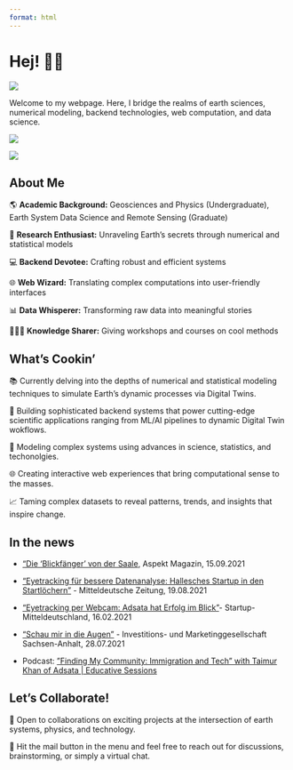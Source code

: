 ```yaml
---
format: html
---
```


# Hej! 👋🏼

<img class="cover" src="images/taimur.jpeg" />

Welcome to my webpage. Here, I bridge the realms of earth sciences, numerical modeling, backend technologies, web computation, and data science.

 <a href="https://www.linkedin.com/in/taimur-h-khan/">
    <img src="https://img.shields.io/badge/linkedin-%230077B5.svg?&style=for-the-badge&logo=linkedin&logoColor=white" />
  </a>
 
  <a href="https://github.com/thisistaimur">
    <img src="https://img.shields.io/badge/github-%23121011.svg?style=for-the-badge&logo=github&logoColor=white)" />
  </a>

## About Me

🌎 **Academic Background:** Geosciences and Physics (Undergraduate), Earth System Data Science and Remote Sensing (Graduate)

🔬 **Research Enthusiast:** Unraveling Earth's secrets through numerical and statistical models

💻 **Backend Devotee:** Crafting robust and efficient systems

🌐 **Web Wizard:** Translating complex computations into user-friendly interfaces

📊 **Data Whisperer:** Transforming raw data into meaningful stories

👨🏻‍🏫 **Knowledge Sharer:** Giving workshops and courses on cool methods

## What's Cookin'

📚 Currently delving into the depths of numerical and statistical modeling techniques to simulate Earth's dynamic processes via Digital Twins.

🔧 Building sophisticated backend systems that power cutting-edge scientific applications ranging from ML/AI pipelines to dynamic Digital Twin wokflows.

🧮 Modeling complex systems using advances in science, statistics, and techonolgies.

🌐 Creating interactive web experiences that bring computational sense to the masses.

📈 Taming complex datasets to reveal patterns, trends, and insights that inspire change.

## In the news

- ["Die 'Blickfänger' von der Saale](https://issuu.com/aspekt-magazin/docs/aspekt_09_2021_es/s/13541949), Aspekt Magazin, 15.09.2021
  
- [“Eyetracking für bessere Datenanalyse: Hallesches Startup in den Startlöchern”](https://www.mz.de/lokal/halle-saale/eyetracking-fur-bessere-datenanalyse-hallesches-startup-in-den-startlochern-1708417) - Mitteldeutsche Zeitung, 19.08.2021


- [“Eyetracking per Webcam: Adsata hat Erfolg im Blick”](https://startup-mitteldeutschland.de/adsata-eyetracking-per-webcam/)-  Startup-Mitteldeutschland, 16.02.2021


- [“Schau mir in die Augen”](https://www.investieren-in-sachsen-anhalt.de/report-invest/schau-mir-in-die-augen) - Investitions- und Marketinggesellschaft Sachsen-Anhalt, 28.07.2021

- Podcast: [”Finding My Community: Immigration and Tech” with Taimur Khan of Adsata | Educative Sessions](https://educativesessions.podbean.com/e/30-finding-my-community-immigration-and-tech-with-taimur-khan-of-adsata-educative-sessions/)



## Let's Collaborate!

🌱 Open to collaborations on exciting projects at the intersection of earth systems, physics, and technology.

💬 Hit the mail button in the menu and feel free to reach out for discussions, brainstorming, or simply a virtual chat.

 
